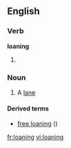 ==English==

===Verb===
'''loaning'''

# {{present participle of|[[loan]]}}

===Noun===
{{en-noun}}

#{{obsolete|Scottish and Northern English}} A [[lane]]

====Derived terms====
*[[free loaning]] ({{term|right of way}})

[[fr:loaning]]
[[vi:loaning]]